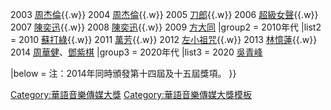 {{Navbox with columns
|name    = 華語音樂傳媒大獎年度藝人
|title   = [[南方音乐盛典|華語音樂傳媒大獎]]年度藝人
|titlestyle = background: #E68AB8
|groupstyle = background: #E68AB8;
|group1 = 2000年代
|list1 ={{nowrap begin}}
2002 [[伍佰]]{{.w}}
2003 [[周杰倫]]{{.w}}
2004 [[周杰倫]]{{.w}}
2005 [[刀郎]]{{.w}}
2006 [[超級女聲]]{{.w}}
2007 [[陳奕迅]]{{.w}}
2008 [[陳奕迅]]{{.w}}
2009 [[方大同]]
{{nowrap end}}
|group2 = 2010年代
|list2 ={{nowrap begin}}
2010 [[蘇打綠]]{{.w}}
2011 [[萬芳]]{{.w}}
2012 [[左小祖咒]]{{.w}}
2013 [[林憶蓮]]{{.w}}
2014 [[周华健|周華健]]、[[鄧紫棋]]
{{nowrap end}}
|group3 = 2020年代
|list3 ={{nowrap begin}}
2020 [[吴青峰|吳青峰]]

{{nowrap end}}
|below = 注：2014年同時頒發第十四屆及十五屆獎項。
}}
<noinclude>
[[Category:華語音樂傳媒大獎]]
[[Category:華語音樂傳媒大獎模板]]
</noinclude>